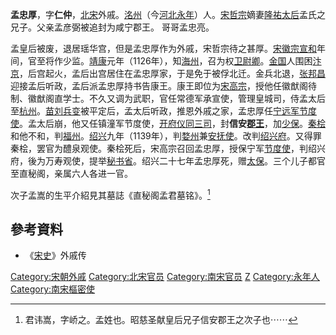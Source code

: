 '''孟忠厚'''{{BD|？||1157年|}}，字'''仁仲'''，[[北宋|北宋]]外戚。[[洺州|洺州]]（今[[河北省|河北]][[永年区|永年]]）人。[[宋哲宗|宋哲宗]]嫡妻[[昭慈圣献皇后|隆祐太后]]孟氏之兄子。父亲孟彦弼被追封为咸宁郡王。 哥哥孟忠亮。

孟皇后被废，退居瑶华宫，但是孟忠厚作为外戚，宋哲宗待之甚厚。[[宋徽宗|宋徽宗]][[宣和_(北宋)|宣和]]年间，官至将作少监。[[靖康|靖康]]元年（1126年），知[[海州_(唐朝)|海州]]，召为权[[卫尉卿|卫尉卿]]。[[金国|金国]]人围困[[汴梁|汴京]]，后宫起火，孟后出宫居住在孟忠厚家，于是免于被俘北迁。金兵北退，[[张邦昌|张邦昌]]迎接孟后听政，孟后派孟忠厚持书告康王。康王即位为[[宋高宗|宋高宗]]，授他任徽猷阁待制、徽猷阁直学士。不久又调为武职，官任常德军承宣使，管理皇城司，侍孟太后至[[杭州市|杭州]]。[[苗刘兵变|苗刘兵变]]被平定后，孟太后听政，推恩外戚之家，孟忠厚任[[容管经略使|宁远军节度使]]。孟太后崩，他又任镇潼军节度使，[[开府仪同三司|开府仪同三司]]，封'''信安[[郡王|郡王]]'''，加[[少保|少保]]。[[秦桧|秦桧]]和他不和，判[[福州|福州]]。[[紹興_(南宋)|绍兴]]九年（1139年），判[[婺州|婺州]]兼[[安抚使|安抚使]]。改判[[绍兴府|绍兴府]]。又得罪秦桧，罢官为醴泉观使。秦桧死后，宋高宗召回孟忠厚，授保宁军[[节度使|节度使]]，判绍兴府，後为万寿观使，提举[[秘书省|秘书省]]。绍兴二十七年孟忠厚死，赠[[太保|太保]]。三个儿子都官至直秘阁，亲属六人各进一官。

次子孟嵩的生平介紹見其墓誌《直秘阁孟君墓铭》。<ref>君讳嵩，字峤之。孟姓也。昭慈圣献皇后兄子信安郡王之次子也⋯⋯</ref>

== 參考資料 ==
* 《[[宋史|宋史]]》外戚传

[[Category:宋朝外戚|Category:宋朝外戚]]
[[Category:北宋官员|Category:北宋官员]]
[[Category:南宋官员|Category:南宋官员]]
[[Category:孟姓|Z]]
[[Category:永年人|Category:永年人]]
[[Category:南宋樞密使|Category:南宋樞密使]]